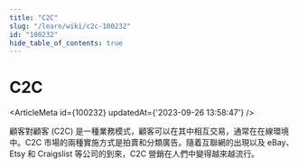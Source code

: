 ```yaml
---
title: "C2C"
slug: "/learn/wiki/c2c-100232"
id: "100232"
hide_table_of_contents: true
---
```



# C2C

<ArticleMeta id={100232} updatedAt={'2023-09-26 13:58:47'} />
<div className='border-solid border-b border-t-0 my-4 border-[var(--ifm-color-gray-300)]' />

顧客對顧客 (C2C) 是一種業務模式，顧客可以在其中相互交易，通常在在線環境中。C2C 市場的兩種實施方式是拍賣和分類廣告。隨着互聯網的出現以及 eBay、Etsy 和 Craigslist 等公司的到來，C2C 營銷在人們中變得越來越流行。
